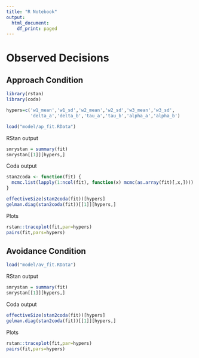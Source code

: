 ```yaml
---
title: "R Notebook"
output:
  html_document:
    df_print: paged
---
```


# Observed Decisions

## Approach Condition

```r
library(rstan)
library(coda)

hypers=c('w1_mean','w1_sd','w2_mean','w2_sd','w3_mean','w3_sd',
         'delta_a','delta_b','tau_a','tau_b','alpha_a','alpha_b')

load("model/ap_fit.RData")
```

RStan output

```r
smrystan = summary(fit)
smrystan[[1]][hypers,]
```

Coda output

```r
stan2coda <- function(fit) {
  mcmc.list(lapply(1:ncol(fit), function(x) mcmc(as.array(fit)[,x,])))
}

effectiveSize(stan2coda(fit))[hypers]
gelman.diag(stan2coda(fit))[[1]][hypers,]
```

Plots

```r
rstan::traceplot(fit,par=hypers)
pairs(fit,pars=hypers)
```

## Avoidance Condition

```r
load("model/av_fit.RData")
```

RStan output

```r
smrystan = summary(fit)
smrystan[[1]][hypers,]
```

Coda output

```r
effectiveSize(stan2coda(fit))[hypers]
gelman.diag(stan2coda(fit))[[1]][hypers,]
```

Plots

```r
rstan::traceplot(fit,par=hypers)
pairs(fit,pars=hypers)
```
